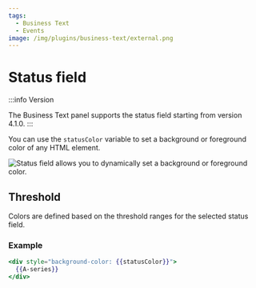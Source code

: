 ```yaml
---
tags:
  - Business Text
  - Events
image: /img/plugins/business-text/external.png
---
```



# Status field

:::info Version

The Business Text panel supports the status field starting from version 4.1.0.
:::

You can use the `statusColor` variable to set a background or foreground color of any HTML element.

<Image
  title="Status field allows you to dynamically set a background or foreground color."
  src="/img/plugins/business-text/status.png"
/>

## Threshold

Colors are defined based on the threshold ranges for the selected status field.

### Example

```handlebars
<div style="background-color: {{statusColor}}">
  {{A-series}}
</div>
```
